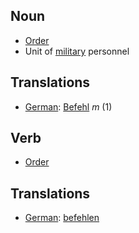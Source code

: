 ==Noun==
*[[Order]]
*Unit of [[military]] personnel

==Translations==

*[[German]]: [[Befehl]] ''m'' (1)

==Verb==
*[[Order]]

==Translations==

*[[German]]: [[befehlen]]